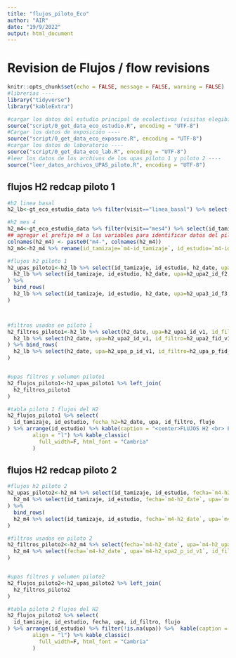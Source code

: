 ```yaml
---
title: "flujos_piloto_Eco"
author: "AIR"
date: "19/9/2022"
output: html_document
---
```


# Revision de Flujos / flow revisions {.tabset}

```r
knitr::opts_chunk$set(echo = FALSE, message = FALSE, warning = FALSE)
#librerias ----
library("tidyverse")
library("kableExtra")

#cargar los datos del estudio principal de ecolectivos (visitas elegibilidad, tamizaje, 4 y 12 meses) ----
source("script/0_get_data_eco_estudio.R", encoding = "UTF-8")
#Cargar los datos de exposición ----
source("script/0_get_data_eco_exposure.R", encoding = "UTF-8")
#cargar los datos de laboratorio ----
source("script/0_get_data_eco_lab.R", encoding = "UTF-8")
#leer los datos de los archivos de los upas piloto 1 y piloto 2 ----
source("leer_datos_archivos_UPAS_piloto.R", encoding = "UTF-8")
```

## flujos H2 redcap piloto 1

```r
#h2 linea basal
h2_lb<-gt_eco_estudio_data %>% filter(visit=="linea_basal") %>% select(id_tamizaje, id_estudio=h2_hhid, matches("h2_"))

#h2 mes 4
h2_m4<-gt_eco_estudio_data %>% filter(visit=="mes4") %>% select(id_tamizaje, id_estudio=h2_hhid, matches("h2_"))
## agregar el prefijo m4 a las variables para identificar datos del piloto 2
colnames(h2_m4) <- paste0("m4-", colnames(h2_m4))
h2_m4<-h2_m4 %>% rename(id_tamizaje=`m4-id_tamizaje`, id_estudio=`m4-id_estudio`)

#flujos h2 piloto 1
h2_upas_piloto1<-h2_lb %>% select(id_tamizaje, id_estudio, h2_date, upa=h2_upa1_id_f1, flujo=h2_upa1_vol_v2 ) %>% bind_rows(
  h2_lb %>% select(id_tamizaje, id_estudio, h2_date, upa=h2_upa2_id_f2, flujo=h2_upa2_vol_v3 )
) %>% 
  bind_rows(
  h2_lb %>% select(id_tamizaje, id_estudio, h2_date, upa=h2_upa3_id_f3, flujo=h2_upa3_vol_v4 )
)



#filtros usados en piloto 1
h2_filtros_piloto1<-h2_lb %>% select(h2_date, upa=h2_upa1_id_v1, id_filtro=h2_upa1_fid_v1 ) %>% bind_rows(
  h2_lb %>% select(h2_date, upa=h2_upa2_id_v1, id_filtro=h2_upa2_fid_v1 )
) %>% bind_rows(
  h2_lb %>% select(h2_date, upa=h2_upa_p_id_v1, id_filtro=h2_upa_p_fid_v1 )
)


#upas filtros y volumen piloto1
h2_flujos_piloto1<-h2_upas_piloto1 %>% left_join(
  h2_filtros_piloto1
) 

#tabla piloto 1 flujos del H2
h2_flujos_piloto1 %>% select(
  id_tamizaje, id_estudio, fecha_h2=h2_date, upa, id_filtro, flujo
) %>% arrange(id_estudio) %>% kable(caption = "<center>FLUJOS H2 <br> PILOTO 1</center>", 
        align = "l") %>% kable_classic(
          full_width=F, html_font = "Cambria"
        )

```


## flujos H2 redcap piloto 2

```r


#flujos h2 piloto 2
h2_upas_piloto2<-h2_m4 %>% select(id_tamizaje, id_estudio, fecha=`m4-h2_date`, upa=`m4-h2_upa1_id_f1`, flujo=`m4-h2_upa1_vol_v2` ) %>% bind_rows(
  h2_m4 %>% select(id_tamizaje, id_estudio, fecha=`m4-h2_date`, upa=`m4-h2_upa2_id_f2`, flujo=`m4-h2_upa2_vol_v3` )
) %>% 
  bind_rows(
  h2_m4 %>% select(id_tamizaje, id_estudio, fecha=`m4-h2_date`, upa=`m4-h2_upa3_id_f3`, flujo=`m4-h2_upa3_vol_v4` )
)

#filtros usados en piloto 2
h2_filtros_piloto2<-h2_m4 %>% select(fecha=`m4-h2_date`, upa=`m4-h2_upa_p_id_v1`, id_filtro=`m4-h2_upa_p_fid_v1` ) %>% bind_rows(
  h2_m4 %>% select(fecha=`m4-h2_date`, upa=`m4-h2_upa2_p_id_v1`, id_filtro=`m4-h2_upa2_p_fid_v1` )
) 


#upas filtros y volumen piloto2
h2_flujos_piloto2<-h2_upas_piloto2 %>% left_join(
  h2_filtros_piloto2
) 

#tabla piloto 2 flujos del H2
h2_flujos_piloto2 %>% select(
  id_tamizaje, id_estudio, fecha, upa, id_filtro, flujo
) %>% arrange(id_estudio) %>% filter(!is.na(upa)) %>%  kable(caption = "<center>FLUJOS H2 <br> PILOTO 2</center>", 
        align = "l") %>% kable_classic(
          full_width=F, html_font = "Cambria"
        )

```
